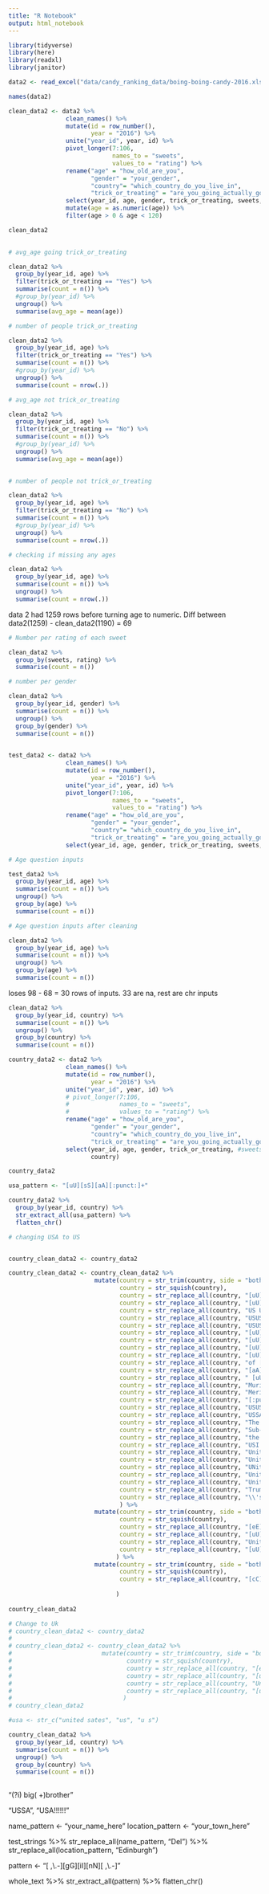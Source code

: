 ```yaml
---
title: "R Notebook"
output: html_notebook
---
```


```r
library(tidyverse)
library(here)
library(readxl)
library(janitor)
```


```r
data2 <- read_excel("data/candy_ranking_data/boing-boing-candy-2016.xlsx")
```


```r
names(data2)
```


```r
clean_data2 <- data2 %>% 
                clean_names() %>% 
                mutate(id = row_number(),
                       year = "2016") %>% 
                unite("year_id", year, id) %>% 
                pivot_longer(7:106,
                             names_to = "sweets",
                             values_to = "rating") %>% 
                rename("age" = "how_old_are_you",
                       "gender" = "your_gender",
                       "country"= "which_country_do_you_live_in",
                       "trick_or_treating" = "are_you_going_actually_going_trick_or_treating_yourself") %>% 
                select(year_id, age, gender, trick_or_treating, sweets, rating, country) %>% 
                mutate(age = as.numeric(age)) %>% 
                filter(age > 0 & age < 120)

clean_data2
                
```

```r
# avg_age going trick_or_treating

clean_data2 %>% 
  group_by(year_id, age) %>% 
  filter(trick_or_treating == "Yes") %>% 
  summarise(count = n()) %>% 
  #group_by(year_id) %>% 
  ungroup() %>% 
  summarise(avg_age = mean(age))
```

```r
# number of people trick_or_treating

clean_data2 %>% 
  group_by(year_id, age) %>% 
  filter(trick_or_treating == "Yes") %>% 
  summarise(count = n()) %>% 
  #group_by(year_id) %>% 
  ungroup() %>% 
  summarise(count = nrow(.))
```

```r
# avg_age not trick_or_treating

clean_data2 %>% 
  group_by(year_id, age) %>% 
  filter(trick_or_treating == "No") %>% 
  summarise(count = n()) %>% 
  #group_by(year_id) %>% 
  ungroup() %>% 
  summarise(avg_age = mean(age))
  
```

```r
# number of people not trick_or_treating

clean_data2 %>% 
  group_by(year_id, age) %>% 
  filter(trick_or_treating == "No") %>% 
  summarise(count = n()) %>% 
  #group_by(year_id) %>% 
  ungroup() %>% 
  summarise(count = nrow(.))
```

```r
# checking if missing any ages

clean_data2 %>% 
  group_by(year_id, age) %>%
  summarise(count = n()) %>% 
  ungroup() %>% 
  summarise(count = nrow(.))

```

data 2 had 1259 rows before turning age to numeric. Diff between data2(1259) - clean_data2(1190) = 69


```r
# Number per rating of each sweet

clean_data2 %>% 
  group_by(sweets, rating) %>% 
  summarise(count = n())
```


```r
# number per gender

clean_data2 %>% 
  group_by(year_id, gender) %>%
  summarise(count = n()) %>% 
  ungroup() %>% 
  group_by(gender) %>% 
  summarise(count = n())
  
```


```r
test_data2 <- data2 %>% 
                clean_names() %>% 
                mutate(id = row_number(),
                       year = "2016") %>% 
                unite("year_id", year, id) %>% 
                pivot_longer(7:106,
                             names_to = "sweets",
                             values_to = "rating") %>% 
                rename("age" = "how_old_are_you",
                       "gender" = "your_gender",
                       "country"= "which_country_do_you_live_in",
                       "trick_or_treating" = "are_you_going_actually_going_trick_or_treating_yourself") %>% 
                select(year_id, age, gender, trick_or_treating, sweets, rating, country)
```


```r
# Age question inputs

test_data2 %>% 
  group_by(year_id, age) %>%
  summarise(count = n()) %>% 
  ungroup() %>% 
  group_by(age) %>% 
  summarise(count = n())
```

```r
# Age question inputs after cleaning

clean_data2 %>% 
  group_by(year_id, age) %>%
  summarise(count = n()) %>% 
  ungroup() %>% 
  group_by(age) %>% 
  summarise(count = n())
```

loses 98 - 68 = 30 rows of inputs. 33 are na, rest are chr inputs 

```r
clean_data2 %>% 
  group_by(year_id, country) %>%
  summarise(count = n()) %>% 
  ungroup() %>% 
  group_by(country) %>% 
  summarise(count = n())
```



```r
country_data2 <- data2 %>% 
                clean_names() %>% 
                mutate(id = row_number(),
                       year = "2016") %>% 
                unite("year_id", year, id) %>% 
                # pivot_longer(7:106,
                #              names_to = "sweets",
                #              values_to = "rating") %>% 
                rename("age" = "how_old_are_you",
                       "gender" = "your_gender",
                       "country"= "which_country_do_you_live_in",
                       "trick_or_treating" = "are_you_going_actually_going_trick_or_treating_yourself") %>% 
                select(year_id, age, gender, trick_or_treating, #sweets, rating, 
                       country)

country_data2
```


```r
usa_pattern <- "[uU][sS][aA][:punct:]+"

country_data2 %>%
  group_by(year_id, country) %>%
  str_extract_all(usa_pattern) %>%
  flatten_chr()  


```


```r
# changing USA to US


country_clean_data2 <- country_data2

country_clean_data2 <- country_clean_data2 %>% 
                        mutate(country = str_trim(country, side = "both"),    # changing USA to US
                               country = str_squish(country),
                               country = str_replace_all(country, "[uU][sS][aA][ :punct:]*", "US"),
                               country = str_replace_all(country, "[uU][sS][:punct:]*", "US"),
                               country = str_replace_all(country, "US US", "US"),
                               country = str_replace_all(country, "USUSUSUS", "US"),
                               country = str_replace_all(country, "USUSUS", "US"),
                               country = str_replace_all(country, "[uU][:punct:]*[sS][:punct:]*", "US"),
                               country = str_replace_all(country, "[uU][ :punct:]*[sS][ :punct:]*[aA][ :punct:]*", "US"),
                               country = str_replace_all(country, "[uU][sS][:punct:]*", "US"),
                               country = str_replace_all(country, "[uU]nited +[sS]tates", "US"),
                               country = str_replace_all(country, "of [aA]merica", "US"),
                               country = str_replace_all(country, "[aA]merica", "US"),
                               country = str_replace_all(country, " [uU][sS]", "US"),
                               country = str_replace_all(country, "Murica", "US"),
                               country = str_replace_all(country, "Merica", "US"),
                               country = str_replace_all(country, "[:punct:]*[uU][sS]", "US"),
                               country = str_replace_all(country, "USUS", "US"),
                               country = str_replace_all(country, "USSA", "US"),
                               country = str_replace_all(country, "The Yoo Ess of Aaayyyyyy", "US"),
                               country = str_replace_all(country, "Sub-Canadian NorthUS... US", "US"),
                               country = str_replace_all(country, "the best one US", "US"),
                               country = str_replace_all(country, "USI [ :punct:a-zA-Z:punct:a-zA-Z]*", "US"),
                               country = str_replace_all(country, "United Sates", "US"),
                               country = str_replace_all(country, "United State", "US"),
                               country = str_replace_all(country, "UNited States", "US"),
                               country = str_replace_all(country, "United Stetes", "US"),
                               country = str_replace_all(country, "Units States", "US"),
                               country = str_replace_all(country, "Trumpistan", "US"),
                               country = str_replace_all(country, "\\'s an election year so who can really tell\\)", "")
                               ) %>% 
                        mutate(country = str_trim(country, side = "both"),    # Change to Uk
                               country = str_squish(country),
                               country = str_replace_all(country, "[eE]ngland", "UK"),
                               country = str_replace_all(country, "[uU][kK]", "UK"),
                               country = str_replace_all(country, "United Kindom", "UK"),
                               country = str_replace_all(country, "[uU]nited [kK]ingdom", "UK")
                              ) %>% 
                        mutate(country = str_trim(country, side = "both"),    # Change to Canada
                               country = str_squish(country),
                               country = str_replace_all(country, "[cC]anada", "Canada")
                               
                              )
  
country_clean_data2
```


```r
# Change to Uk
# country_clean_data2 <- country_data2
# 
# country_clean_data2 <- country_clean_data2 %>% 
#                         mutate(country = str_trim(country, side = "both"),
#                                country = str_squish(country),
#                                country = str_replace_all(country, "[eE]ngland", "UK"),
#                                country = str_replace_all(country, "[uU][kK]", "UK"),
#                                country = str_replace_all(country, "United Kindom", "UK"),
#                                country = str_replace_all(country, "[uU]nited [kK]ingdom", "UK")
#                               )
# country_clean_data2
```



```r
#usa <- str_c("united sates", "us", "u s")
```


```r
country_clean_data2 %>% 
  group_by(year_id, country) %>%
  summarise(count = n()) %>% 
  ungroup() %>% 
  group_by(country) %>% 
  summarise(count = n())
  
```
"(?i) big( +)brother"

"USSA", "USA!!!!!!"

name_pattern <- "your_name_here"
location_pattern <- "your_town_here"

test_strings %>%
  str_replace_all(name_pattern, "Del") %>%
  str_replace_all(location_pattern, "Edinburgh")


pattern <- "[ ,\\.-][gG][iI][nN][ ,\\.-]"

whole_text %>%
  str_extract_all(pattern) %>%
  flatten_chr()